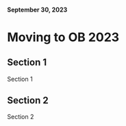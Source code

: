 
<NextSeo
  title="Moving to Ocean Beach 2023"
  description="Migrating my network to a new apartment in Ocean Beach during my 2023 move."
/>

#### September 30, 2023

# Moving to OB 2023

## Section 1
Section 1

## Section 2
Section 2
